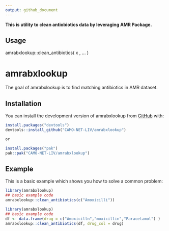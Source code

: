 ```yaml
---
output: github_document
---
```


**This is utility to clean antiobiotics data by leveraging AMR Package.**

## Usage

amrabxlookup::clean_antibiotics(
  x ,
  ... 
)


# amrabxlookup

<!-- badges: start -->
<!-- badges: end -->

The goal of amrabxlookup is to find matching antibiotics in AMR dataset.


## Installation

You can install the development version of amrabxlookup from [GitHub](https://github.com/) with:

``` r
install.packages("devtools")
devtools::install_github("CAMO-NET-LIV/amrabxlookup")

or

install.packages("pak")
pak::pak("CAMO-NET-LIV/amrabxlookup")


```

## Example

This is a basic example which shows you how to solve a common problem:

```r
library(amrabxlookup)
## basic example code
amrabxlookup::clean_antibiotics(c("Amoxicilli"))

```


```r
library(amrabxlookup)
## basic example code
df <- data.frame(drug = c("Amoxicilln","moxicillin","Paracetamol") )
amrabxlookup::clean_antibiotics(df, drug_col = drug)
```
